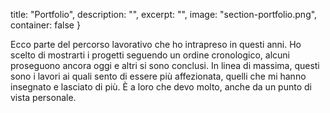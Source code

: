   title: "Portfolio",
  description: "",
  excerpt: "",
  image: "section-portfolio.png",
  container: false
}

Ecco parte del percorso lavorativo che ho intrapreso in questi anni. Ho scelto di mostrarti i progetti seguendo un ordine cronologico, alcuni proseguono ancora oggi e altri si sono conclusi. In linea di massima, questi sono i lavori ai quali sento di essere più affezionata, quelli che mi hanno insegnato e lasciato di più. È a loro che devo molto, anche da un punto di vista personale.

